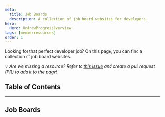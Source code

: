 ```yaml
---
meta:
  title: Job Boards
  description: A collection of job board websites for developers.
hero:
  Hero: UndrawProgressOverview
tags: [memberresources]
order: 1
---
```



<TextContainer background="light" showBackToTopLink={false}>

<LeadText>

Looking for that perfect developer job? On this page, you can find a collection of job board websites.

💡 _Are we missing a resource? Refer to [this issue](https://github.com/Virtual-Coffee/virtualcoffee.io/issues/1353) and create a pull request (PR) to add it to the page!_

</LeadText>

</TextContainer>

## Table of Contents

<TextContainer>

---

## Job Boards

</TextContainer>

